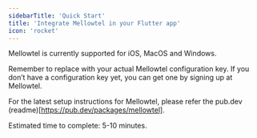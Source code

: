 ```yaml
---
sidebarTitle: 'Quick Start'
title: 'Integrate Mellowtel in your Flutter app'
icon: 'rocket'
---
```


Mellowtel is currently supported for iOS, MacOS and Windows.

Remember to replace  with your actual Mellowtel configuration key. If you don’t have a configuration key yet, you can get one by signing up at Mellowtel.

For the latest setup instructions for Mellowtel, please refer the pub.dev (readme)[https://pub.dev/packages/mellowtel].

Estimated time to complete: 5-10 minutes.
